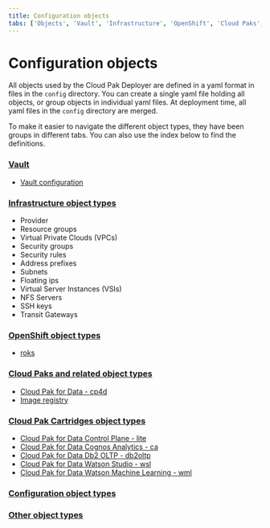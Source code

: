 ```yaml
---
title: Configuration objects
tabs: ['Objects', 'Vault', 'Infrastructure', 'OpenShift', 'Cloud Paks', 'Cartridges', 'Configuration', 'Other']
---
```


# Configuration objects

All objects used by the Cloud Pak Deployer are defined in a yaml format in files in the `config` directory. You can create a single yaml file holding all objects, or group objects in individual yaml files. At deployment time, all yaml files in the `config` directory are merged.

To make it easier to navigate the different object types, they have been groups in different tabs. You can also use the index below to find the definitions.

### [Vault](vault)
* [Vault configuration](vault)

### [Infrastructure object types](infrastructure)
* Provider
* Resource groups
* Virtual Private Clouds (VPCs)
* Security groups
* Security rules
* Address prefixes
* Subnets
* Floating ips
* Virtual Server Instances (VSIs)
* NFS Servers
* SSH keys
* Transit Gateways

### [OpenShift object types](openshift)
* [roks](openshift#openshift)

### [Cloud Paks and related object types](cloud-paks)
* [Cloud Pak for Data - cp4d](cloud-paks#cp4d)
* [Image registry](cloud-paks#image_registry)

### [Cloud Pak Cartridges object types](cartridges)
* [Cloud Pak for Data Control Plane - lite](cartridges#lite)
* [Cloud Pak for Data Cognos Analytics - ca](cartridges#ca)
* [Cloud Pak for Data Db2 OLTP - db2oltp](cartridges#db2oltp)
* [Cloud Pak for Data Watson Studio - wsl](cartridges#wsl)
* [Cloud Pak for Data Watson Machine Learning - wml](cartridges#wml)

### [Configuration object types](configuration)

### [Other object types](other)